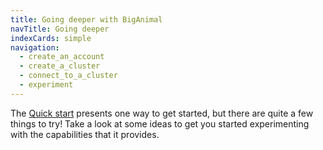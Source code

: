 ```yaml
---
title: Going deeper with BigAnimal
navTitle: Going deeper
indexCards: simple
navigation:
  - create_an_account
  - create_a_cluster
  - connect_to_a_cluster
  - experiment
---
```


The [Quick start](../quickstart) presents one way to get started, but there are quite a few things to try! Take a look at some ideas to get you started experimenting with the capabilities that it provides.

